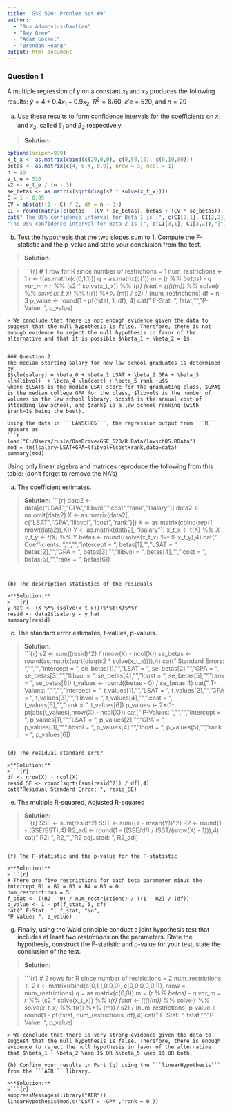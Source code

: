 ---
title: 'GSE 520: Problem Set #9'
author: 
  - "Rus Adamovics-Davtian"
  - "Amy Ozee"
  - "Adam Gockel"
  - "Brendan Hoang"
output: html_document
---

### Question 1

A multiple regression of $y$ on a constant $x_1$ and $x_2$ produces the following results: $\hat{y} =4+0.4x_1 +0.9x_2$, $R^2=8/60$, $e'e = 520$, and $n=29$
\begin{align*}
X'X = \left[ 
\begin{matrix}
29 & 0 & 0 \\
0 & 50 & 10 \\
0 & 10 & 80
\end{matrix} \right]
\end{align*}

(a) Use these results to form confidence intervals for the coefficients on $x_1$ and $x_2$, called $\beta_1$ and $\beta_2$ respectively.

>**Solution:**
```{r}
options(scipen=999)
x_t_x <- as.matrix(cbind(c(29,0,0), c(0,50,10), c(0,10,80)))
betas <- as.matrix(c(4, 0.4, 0.9), nrow = 3, ncol = 1)
n = 29
e_t_e = 520
s2 <- e_t_e / (n - 3)
se_betas <- as.matrix(sqrt(diag(s2 * solve(x_t_x))))
C = 1 - 0.05
CV = abs(qt((1 - C) / 2, df = n - 3))
CI = round(matrix(c(betas - (CV * se_betas), betas + (CV * se_betas)), ncol = 2),3)
cat(" The 95% confidence interval for Beta 1 is [", c(CI[2,1], CI[2,2]),"]", "\n",
"The 95% confidence interval for Beta 2 is [", c(CI[3,1], CI[3,2]),"]")
```


(b) Test the hypothesis that the two slopes sum to 1. Compute the F-statistic and the p-value and state your conclusion from the test.

>**Solution:**
\begin{align*}
H_0: \quad & \beta_1 + \beta_2 = 1\\
H_1: \quad & \beta_1 + \beta_2 \neq 1
\end{align*}

>```{r}
# 1 row for R since number of restrictions = 1
num_restrictions <- 1
r <- t(as.matrix(c(0,1,1)))
q = as.matrix(c(1))
m = (r %*% betas) - q
var_m = r %*% (s2 * solve(x_t_x)) %*% t(r)
fstat = (((t(m)) %*% solve(r %*% solve(x_t_x) %*% t(r)) %*% (m)) / s2) / (num_restrictions)
df = n - 3
p_value <- round(1 - pf(fstat, 1, df), 4)
cat(" F-Stat: ", fstat, "\n",
"P-Value: ", p_value)
```
> We conclude that there is not enough evidence given the data to suggest that the null hypothesis is false. Therefore, there is not enough evidence to reject the null hypothesis in favor of the alternative and that it is possible $\beta_1 + \beta_2 = 1$. 


### Question 2
The median starting salary for new law school graduates is determined by
$$\ln(salary) = \beta_0 + \beta_1 LSAT + \beta_2 GPA + \beta_3 \ln(libvol)  + \beta_4 \ln(cost) + \beta_5 rank +u$$
where $LSAT$ is the median LSAT score for the graduating class, $GPA$ is the median college GPA for the class, $libvol$ is the number of volumes in the law school library, $cost$ is the annual cost of attending law school, and $rank$ is a law school ranking (with $rank=1$ being the best).

Using the data in ```LAWSCH85```, the regression output from ```R``` appears as
```{r,echo=FALSE}
load("C:/Users/rusla/OneDrive/GSE_520/R Data/lawsch85.RData")
mod = lm(lsalary~LSAT+GPA+llibvol+lcost+rank,data=data)
summary(mod)
```

Using only linear algebra and matrices reproduce the following from this table: (don't forget to remove the NA's)

(a) The coefficient estimates.

>**Solution:**
>```{r}
data2 <- data[c("LSAT","GPA","llibvol","lcost","rank","lsalary")]
data2 <- na.omit(data2)
X <- as.matrix(data2[, c("LSAT","GPA","llibvol","lcost","rank")])
X <- as.matrix(cbind(rep(1, nrow(data2)),X))
Y <- as.matrix(data2[, "lsalary"])
x_t_x <- t(X) %*% X
x_t_y <- t(X) %*% Y
betas <- round((solve(x_t_x) %*% x_t_y),4)
cat(" Coefficients: ","\n","\n",
   "intercept = ", betas[1],"\n",
   "LSAT = ", betas[2],"\n",
   "GPA = ", betas[3],"\n",
   "llibvol = ", betas[4],"\n",
   "lcost = ", betas[5],"\n",
   "rank = ", betas[6])
```


(b) The description statistics of the residuals

>**Solution:**  
>```{r}
y_hat <- (X %*% (solve(x_t_x)))%*%t(X)%*%Y
resid <- data2$lsalary - y_hat 
summary(resid)
```

(c) The standard error estimates, t-values, p-values.

>**Solution:**  
>```{r}
s2 <-  sum((resid)^2)  / (nrow(X) - ncol(X))
se_betas <- round(as.matrix(sqrt(diag(s2 * solve(x_t_x)))),4)
cat(" Standard Errors: ","\n","\n",
   "intercept = ", se_betas[1],"\n",
   "LSAT = ", se_betas[2],"\n",
   "GPA = ", se_betas[3],"\n",
   "llibvol = ", se_betas[4],"\n",
   "lcost = ", se_betas[5],"\n",
   "rank = ", se_betas[6])
t_values <- round((betas - 0) / se_betas,4)
cat(" T-Values: ","\n","\n",
   "intercept = ", t_values[1],"\n",
   "LSAT = ", t_values[2],"\n",
   "GPA = ", t_values[3],"\n",
   "llibvol = ", t_values[4],"\n",
   "lcost = ", t_values[5],"\n",
   "rank = ", t_values[6])
p_values <- 2*(1-pt(abs(t_values),nrow(X) - ncol(X)))
cat(" P-Values: ","\n","\n",
   "intercept = ", p_values[1],"\n",
   "LSAT = ", p_values[2],"\n",
   "GPA = ", p_values[3],"\n",
   "llibvol = ", p_values[4],"\n",
   "lcost = ", p_values[5],"\n",
   "rank = ", p_values[6])
```

(d) The residual standard error

>**Solution:**
>```{r}
df <- nrow(X) - ncol(X)
resid_SE <- round(sqrt((sum(resid^2)) / df),4)
cat("Residual Standard Error: ", resid_SE)
```


(e) The multiple R-squared, Adjusted R-squared

>**Solution:**  
>```{r}
SSE <- sum(resid^2)
SST <- sum((Y - mean(Y))^2)
R2 <- round(1 - (SSE/SST),4)
R2_adj <- round(1 - ((SSE/df) / (SST/(nrow(X) - 1))),4)
cat(" R2: ", R2, "\n",
"R2 adjusted: ", R2_adj)
```

(f) The F-statistic and the p-value for the F-statistic

>**Solution:**  
>```{r}
# There are five restrictions for each beta parameter minus the intercept B1 = B2 = B3 = B4 = B5 = 0. 
num_restrictions = 5
f_stat <- ((R2 - 0) / num_restrictions) / ((1 - R2) / (df))
p_value <- 1 - pf(f_stat, 5, df)
cat(" F-Stat: ", f_stat, "\n",
"P-Value: ", p_value)
```
   
(g) Finally, using the Wald principle conduct a joint hypothesis test that includes at least *two restrictions* on the parameters.  State the hypothesis, construct the F-statistic and p-value for your test, state the conclusion of the test.

>**Solution:**
\begin{align*}
H_0: \quad & \beta_1 + \beta_2 = 0 \quad and \quad \beta_5 = 0\\
H_1: \quad & \beta_1 + \beta_2 \neq 0 \quad or/and \quad \beta_5 \neq 0
\end{align*}

>```{r}
# 2 rows for R since number of restrictions = 2
num_restrictions <- 2
r <- matrix(rbind(c(0,1,1,0,0,0), c(0,0,0,0,0,1)), nrow = num_restrictions)
q = as.matrix(c(0,0))
m = (r %*% betas) - q
var_m = r %*% (s2 * solve(x_t_x)) %*% t(r)
fstat <- (((t(m)) %*% solve(r %*% solve(x_t_x) %*% t(r)) %*% (m)) / s2) / (num_restrictions)
p_value <- round(1 - pf(fstat, num_restrictions, df),4)
cat(" F-Stat: ", fstat, "\n",
"P-Value: ", p_value)
```
> We conclude that there is very strong evidence given the data to suggest that the null hypothesis is false. Therefore, there is enough evidence to reject the null hypothesis in favor of the alternative that $\beta_1 + \beta_2 \neq 1$ OR $\beta_5 \neq 1$ OR both. 

(h) Confirm your results in Part (g) using the ```linearHypothesis``` from the ```AER``` library.

>**Solution:**  
>```{r}
suppressMessages(library("AER"))
linearHypothesis(mod,c('LSAT = -GPA','rank = 0'))
```




